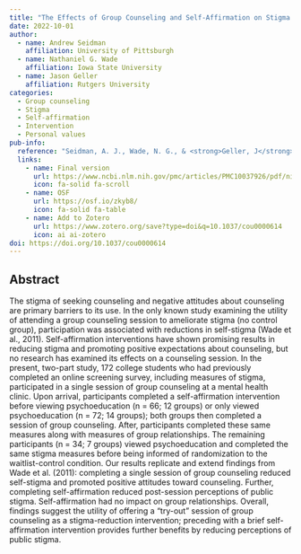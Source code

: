 ```yaml
---
title: "The Effects of Group Counseling and Self-Affirmation on Stigma and Group Relationship Development: A Replication and Extension"
date: 2022-10-01
author:
  - name: Andrew Seidman 
    affiliation: University of Pittsburgh
  - name: Nathaniel G. Wade
    affiliation: Iowa State University 
  - name: Jason Geller
    affiliation: Rutgers University
categories: 
  - Group counseling
  - Stigma 
  - Self-affirmation
  - Intervention
  - Personal values
pub-info:
  reference: "Seidman, A. J., Wade, N. G., & <strong>Geller, J</strong>. (2022). The effects of group counseling and self-affirmation on stigma and group relationship development: A replication and extension. Journal of counseling psychology, 69(5), 701–710. https://doi.org/10.1037/cou0000614"
  links:
    - name: Final version
      url: https://www.ncbi.nlm.nih.gov/pmc/articles/PMC10037926/pdf/nihms-1835037.pdf
      icon: fa-solid fa-scroll
    - name: OSF
      url: https://osf.io/zkyb8/
      icon: fa-solid fa-table
    - name: Add to Zotero
      url: https://www.zotero.org/save?type=doi&q=10.1037/cou0000614
      icon: ai ai-zotero
doi: https://doi.org/10.1037/cou0000614
---
```


## Abstract

The stigma of seeking counseling and negative attitudes about counseling are primary barriers to its use. In the only known study examining the utility of attending a group counseling session to ameliorate stigma (no control group), participation was associated with reductions in self-stigma (Wade et al., 2011). Self-affirmation interventions have shown promising results in reducing stigma and promoting positive expectations about counseling, but no research has examined its effects on a counseling session. In the present, two-part study, 172 college students who had previously completed an online screening survey, including measures of stigma, participated in a single session of group counseling at a mental health clinic. Upon arrival, participants completed a self-affirmation intervention before viewing psychoeducation (n = 66; 12 groups) or only viewed psychoeducation (n = 72; 14 groups); both groups then completed a session of group counseling. After, participants completed these same measures along with measures of group relationships. The remaining participants (n = 34; 7 groups) viewed psychoeducation and completed the same stigma measures before being informed of randomization to the waitlist-control condition. Our results replicate and extend findings from Wade et al. (2011): completing a single session of group counseling reduced self-stigma and promoted positive attitudes toward counseling. Further, completing self-affirmation reduced post-session perceptions of public stigma. Self-affirmation had no impact on group relationships. Overall, findings suggest the utility of offering a “try-out” session of group counseling as a stigma-reduction intervention; preceding with a brief self-affirmation intervention provides further benefits by reducing perceptions of public stigma.
